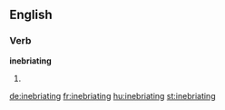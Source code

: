 ==English==

===Verb===
'''inebriating'''

# {{present participle of|inebriate}}

[[de:inebriating]]
[[fr:inebriating]]
[[hu:inebriating]]
[[st:inebriating]]